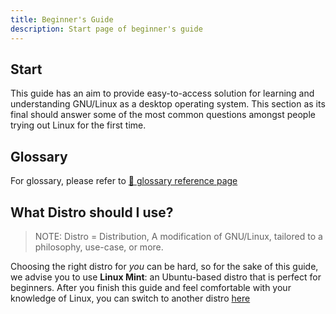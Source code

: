 ```yaml
---
title: Beginner's Guide
description: Start page of beginner's guide
---
```


## Start

This guide has an aim to provide easy-to-access solution for learning and understanding GNU/Linux as a desktop operating system. This section as its final should answer some of the most common questions amongst people trying out Linux for the first time.

## Glossary

For glossary, please refer to [🔗 glossary reference page](../../reference/glossary)

## What Distro should I use?
> NOTE: Distro = Distribution, A modification of GNU/Linux, tailored to a philosophy, use-case, or more.

Choosing the right distro for *you* can be hard, so for the sake of this guide, we advise you to use **Linux Mint**: an Ubuntu-based distro that is perfect for beginners.
After you finish this guide and feel comfortable with your knowledge of Linux, you can switch to another distro [here](../../guides/distro)